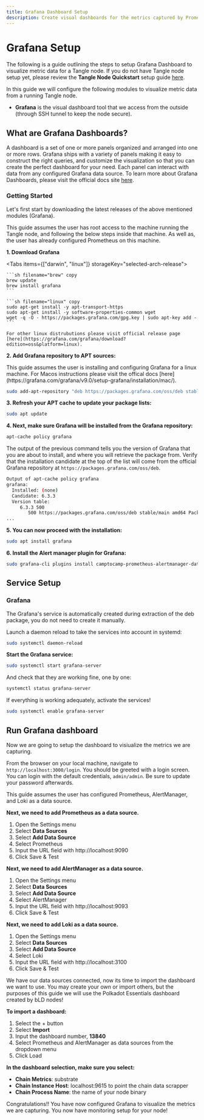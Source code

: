 ```yaml
---
title: Grafana Dashboard Setup
description: Create visual dashboards for the metrics captured by Prometheus.
---
```



# Grafana Setup

The following is a guide outlining the steps to setup Grafana Dashboard to visualize metric data for a Tangle node. If you do not have Tangle node setup yet, please
review the **Tangle Node Quickstart** setup guide [here](../quickstart.mdx).

In this guide we will configure the following modules to visualize metric data from a running Tangle node.

- **Grafana** is the visual dashboard tool that we access from the outside (through SSH tunnel to keep the node secure).

## What are Grafana Dashboards?

A dashboard is a set of one or more panels organized and arranged into one or more rows. Grafana ships with a variety of panels making it easy to
construct the right queries, and customize the visualization so that you can create the perfect dashboard for your need. Each panel can interact
with data from any configured Grafana data source. To learn more about Grafana Dashboards, please
visit the official docs site [here](https://grafana.com/docs/grafana/latest/dashboards/).

### Getting Started

Let's first start by downloading the latest releases of the above mentioned modules (Grafana).

<Callout type="info">
  This guide assumes the user has root access to the machine running the Tangle node, and following the below steps inside that machine. As well as,
  the user has already configured Prometheus on this machine.
</Callout>

**1. Download Grafana**

<Tabs items={["darwin", "linux"]} storageKey="selected-arch-release">
  <Tab>

    ```sh filename="brew" copy
    brew update
    brew install grafana
    ```

  </Tab>
  <Tab>

    ```sh filename="linux" copy
    sudo apt-get install -y apt-transport-https
    sudo apt-get install -y software-properties-common wget
    wget -q -O - https://packages.grafana.com/gpg.key | sudo apt-key add -
    ```

    For other linux distrubutions please visit official release page [here](https://grafana.com/grafana/download?edition=oss&platform=linux).

  </Tab>
</Tabs>

**2. Add Grafana repository to APT sources:**

<Callout type="info">
  This guide assumes the user is installing and configuring Grafana for a linux machine. For Macos instructions 
  please visit the offical docs [here](https://grafana.com/grafana/v9.0/setup-grafana/installation/mac/).
</Callout>

```sh filename="add-apt" copy
sudo add-apt-repository "deb https://packages.grafana.com/oss/deb stable main"
```

**3. Refresh your APT cache to update your package lists:**

```sh filename="apt update" copy
sudo apt update
```

**4. Next, make sure Grafana will be installed from the Grafana repository:**

```sh filename="apt-cache" copy
apt-cache policy grafana
```

The output of the previous command tells you the version of Grafana that you are about to install, and where you will retrieve the package from. Verify that the installation candidate at the top of the list will come from the official Grafana repository at `https://packages.grafana.com/oss/deb`.

```sh filename="output"
Output of apt-cache policy grafana
grafana:
  Installed: (none)
  Candidate: 6.3.3
  Version table:
     6.3.3 500
        500 https://packages.grafana.com/oss/deb stable/main amd64 Packages
...
```

**5. You can now proceed with the installation:**

```sh filename="install grafana" copy
sudo apt install grafana
```

**6. Install the Alert manager plugin for Grafana:**

```sh filename="grafana-cli" copy
sudo grafana-cli plugins install camptocamp-prometheus-alertmanager-datasource
```

## Service Setup

### Grafana

The Grafana's service is automatically created during extraction of the deb package, you do not need to create it manually.

Launch a daemon reload to take the services into account in systemd:

```sh filename="daemon-reload" copy
sudo systemctl daemon-reload
```

**Start the Grafana service:**

```sh filename="start service" copy
sudo systemctl start grafana-server
```

And check that they are working fine, one by one:

```sh filename="status" copy
systemctl status grafana-server
```

If everything is working adequately, activate the services!

```sh filename="enable" copy
sudo systemctl enable grafana-server
```

## Run Grafana dashboard

Now we are going to setup the dashboard to visiualize the metrics we are capturing.

From the browser on your local machine, navigate to `http://localhost:3000/login`. You should be greeted with
a login screen. You can login with the default credentials, `admin/admin`. Be sure to update your password afterwards.

<Callout type="info">
  This guide assumes the user has configured Prometheus, AlertManager, and Loki as a data source.
</Callout>

**Next, we need to add Prometheus as a data source.**

1. Open the Settings menu
2. Select **Data Sources**
3. Select **Add Data Source**
4. Select Prometheus
5. Input the URL field with http://localhost:9090
6. Click Save & Test

**Next, we need to add AlertManager as a data source.**

1. Open the Settings menu
2. Select **Data Sources**
3. Select **Add Data Source**
4. Select AlertManager
5. Input the URL field with http://localhost:9093
6. Click Save & Test

**Next, we need to add Loki as a data source.**

1. Open the Settings menu
2. Select **Data Sources**
3. Select **Add Data Source**
4. Select Loki
5. Input the URL field with http://localhost:3100
6. Click Save & Test

We have our data sources connected, now its time to import the dashboard we want to use. You may
create your own or import others, but the purposes of this guide we will use the Polkadot Essentials dashboard created
by bLD nodes!

**To import a dashboard:**

1. Select the + button
2. Select **Import**
3. Input the dashboard number, **13840**
4. Select Prometheus and AlertManager as data sources from the dropdown menu
5. Click Load

**In the dashboard selection, make sure you select:**

- **Chain Metrics**: substrate
- **Chain Instance Host**: localhost:9615 to point the chain data scrapper
- **Chain Process Name**: the name of your node binary

Congratulations!! You have now configured Grafana to visualize the metrics we are capturing. You now
have monitoring setup for your node!
